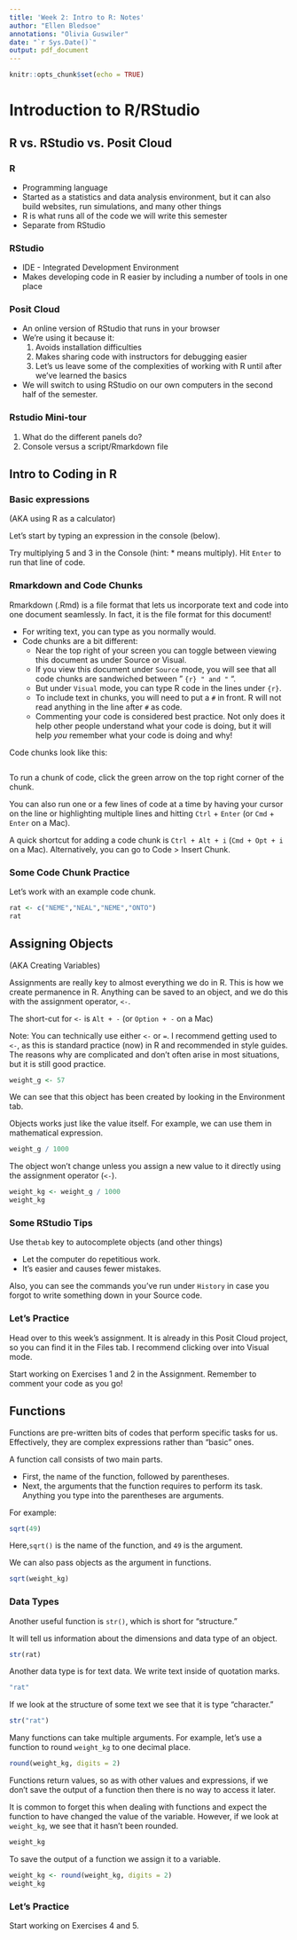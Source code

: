 ```yaml
---
title: 'Week 2: Intro to R: Notes'
author: "Ellen Bledsoe"
annotations: "Olivia Guswiler"
date: "`r Sys.Date()`"
output: pdf_document
---
```


```r
knitr::opts_chunk$set(echo = TRUE)
```

# Introduction to R/RStudio

## R vs. RStudio vs. Posit Cloud

### R

-   Programming language
-   Started as a statistics and data analysis environment, but it can also build websites, run simulations, and many other things
-   R is what runs all of the code we will write this semester
-   Separate from RStudio

### RStudio

-   IDE - Integrated Development Environment
-   Makes developing code in R easier by including a number of tools in one place

### Posit Cloud

-   An online version of RStudio that runs in your browser
-   We're using it because it:
    1.  Avoids installation difficulties
    2.  Makes sharing code with instructors for debugging easier
    3.  Let's us leave some of the complexities of working with R until after we've learned the basics
-   We will switch to using RStudio on our own computers in the second half of the semester.

### Rstudio Mini-tour

1.  What do the different panels do?
2.  Console versus a script/Rmarkdown file

## Intro to Coding in R

### Basic expressions

(AKA using R as a calculator)

Let's start by typing an expression in the console (below).

Try multiplying 5 and 3 in the Console (hint: \* means multiply). Hit `Enter` to run that line of code.

### Rmarkdown and Code Chunks

Rmarkdown (.Rmd) is a file format that lets us incorporate text and code into one document seamlessly. In fact, it is the file format for this document!

-   For writing text, you can type as you normally would.
-   Code chunks are a bit different:
    -   Near the top right of your screen you can toggle between viewing this document as under Source or Visual.
    -   If you view this document under `Source` mode, you will see that all code chunks are sandwiched between " `{r} " and "` ".
    -   But under `Visual` mode, you can type R code in the lines under `{r}`.
    -   To include text in chunks, you will need to put a `#` in front. R will not read anything in the line after `#` as code.
    -   Commenting your code is considered best practice. Not only does it help other people understand what your code is doing, but it will help *you* remember what your code is doing and why!

Code chunks look like this:

```r

```

To run a chunk of code, click the green arrow on the top right corner of the chunk.

You can also run one or a few lines of code at a time by having your cursor on the line or highlighting multiple lines and hitting `Ctrl` + `Enter` (or `Cmd` + `Enter` on a Mac).

A quick shortcut for adding a code chunk is `Ctrl + Alt + i` (`Cmd + Opt + i` on a Mac). Alternatively, you can go to Code \> Insert Chunk.

### Some Code Chunk Practice

Let's work with an example code chunk.

```r
rat <- c("NEME","NEAL","NEME","ONTO")
rat
```

## Assigning Objects

(AKA Creating Variables)

Assignments are really key to almost everything we do in R. This is how we create permanence in R. Anything can be saved to an object, and we do this with the assignment operator, `<-`.

The short-cut for `<-` is `Alt + -` (or `Option + -` on a Mac)

Note: You can technically use either `<-` or `=`. I recommend getting used to `<-`, as this is standard practice (now) in R and recommended in style guides. The reasons why are complicated and don't often arise in most situations, but it is still good practice.

```r
weight_g <- 57
```

We can see that this object has been created by looking in the Environment tab.

Objects works just like the value itself. For example, we can use them in mathematical expression.

```r
weight_g / 1000
```

The object won't change unless you assign a new value to it directly using the assignment operator (`<-`).

```r
weight_kg <- weight_g / 1000
weight_kg
```

### Some RStudio Tips

Use the`tab` key to autocomplete objects (and other things)

-   Let the computer do repetitious work.
-   It's easier and causes fewer mistakes.

Also, you can see the commands you've run under `History` in case you forgot to write something down in your Source code.

### Let's Practice

Head over to this week's assignment. It is already in this Posit Cloud project, so you can find it in the Files tab. I recommend clicking over into Visual mode.

Start working on Exercises 1 and 2 in the Assignment. Remember to comment your code as you go!

## Functions

Functions are pre-written bits of codes that perform specific tasks for us. Effectively, they are complex expressions rather than "basic" ones.

A function call consists of two main parts.

-   First, the name of the function, followed by parentheses.
-   Next, the arguments that the function requires to perform its task. Anything you type into the parentheses are arguments.

For example:

```r
sqrt(49)
```

Here,`sqrt()` is the name of the function, and `49` is the argument.

We can also pass objects as the argument in functions.

```r
sqrt(weight_kg)
```

### Data Types

Another useful function is `str()`, which is short for "structure."

It will tell us information about the dimensions and data type of an object.

```r
str(rat)
```

Another data type is for text data. We write text inside of quotation marks.

```r
"rat"
```

If we look at the structure of some text we see that it is type "character."

```r
str("rat")
```

Many functions can take multiple arguments. For example, let's use a function to round `weight_kg` to one decimal place.

```r
round(weight_kg, digits = 2)
```

Functions return values, so as with other values and expressions, if we don't save the output of a function then there is no way to access it later.

It is common to forget this when dealing with functions and expect the function to have changed the value of the variable. However, if we look at `weight_kg`, we see that it hasn't been rounded.

```r
weight_kg
```

To save the output of a function we assign it to a variable.

```r
weight_kg <- round(weight_kg, digits = 2)
weight_kg
```

### Let's Practice

Start working on Exercises 4 and 5.

